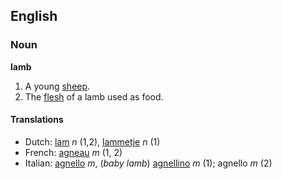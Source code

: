 ==English==
===Noun===
'''lamb'''

#A young [[sheep]].
#The [[flesh]] of a lamb used as food.

====Translations====
*Dutch: [[lam]] ''n'' (1,2), [[lammetje]] ''n'' (1)
*French: [[agneau]] ''m'' (1, 2)
*Italian: [[agnello]] ''m'', (''baby lamb'') [[agnellino]] ''m'' (1); agnello ''m'' (2)